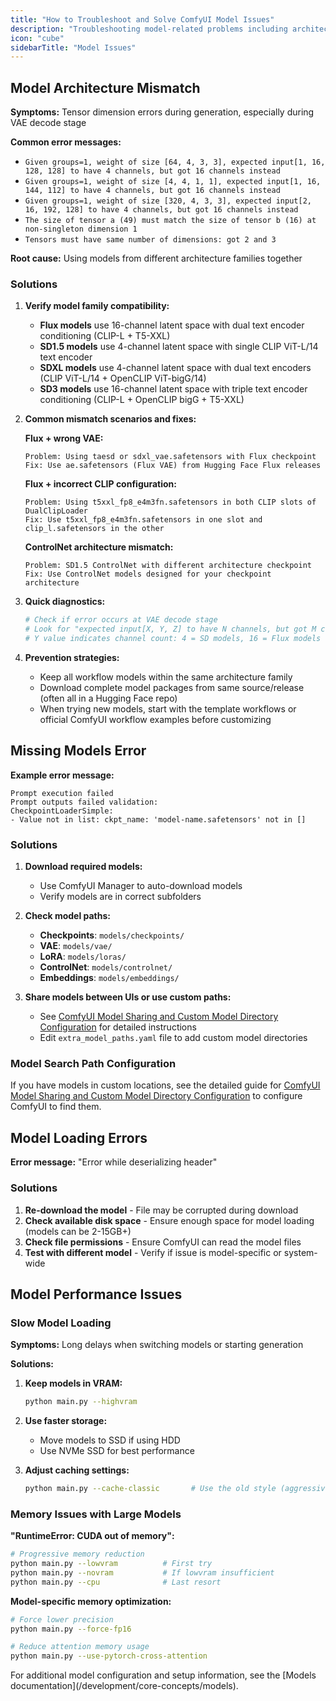 ```yaml
---
title: "How to Troubleshoot and Solve ComfyUI Model Issues"
description: "Troubleshooting model-related problems including architecture mismatches, missing models, and loading errors"
icon: "cube"
sidebarTitle: "Model Issues"
---
```


## Model Architecture Mismatch

**Symptoms:** Tensor dimension errors during generation, especially during VAE decode stage

**Common error messages:**
- `Given groups=1, weight of size [64, 4, 3, 3], expected input[1, 16, 128, 128] to have 4 channels, but got 16 channels instead`
- `Given groups=1, weight of size [4, 4, 1, 1], expected input[1, 16, 144, 112] to have 4 channels, but got 16 channels instead`
- `Given groups=1, weight of size [320, 4, 3, 3], expected input[2, 16, 192, 128] to have 4 channels, but got 16 channels instead`
- `The size of tensor a (49) must match the size of tensor b (16) at non-singleton dimension 1`
- `Tensors must have same number of dimensions: got 2 and 3`

**Root cause:** Using models from different architecture families together

### Solutions

1. **Verify model family compatibility:**
   - **Flux models** use 16-channel latent space with dual text encoder conditioning (CLIP-L + T5-XXL)
   - **SD1.5 models** use 4-channel latent space with single CLIP ViT-L/14 text encoder
   - **SDXL models** use 4-channel latent space with dual text encoders (CLIP ViT-L/14 + OpenCLIP ViT-bigG/14)
   - **SD3 models** use 16-channel latent space with triple text encoder conditioning (CLIP-L + OpenCLIP bigG + T5-XXL)

2. **Common mismatch scenarios and fixes:**

   **Flux + wrong VAE:**
   ```
   Problem: Using taesd or sdxl_vae.safetensors with Flux checkpoint
   Fix: Use ae.safetensors (Flux VAE) from Hugging Face Flux releases
   ```

   **Flux + incorrect CLIP configuration:**
   ```
   Problem: Using t5xxl_fp8_e4m3fn.safetensors in both CLIP slots of DualClipLoader
   Fix: Use t5xxl_fp8_e4m3fn.safetensors in one slot and clip_l.safetensors in the other
   ```

   **ControlNet architecture mismatch:**
   ```
   Problem: SD1.5 ControlNet with different architecture checkpoint
   Fix: Use ControlNet models designed for your checkpoint architecture
   ```

3. **Quick diagnostics:**
   ```bash
   # Check if error occurs at VAE decode stage
   # Look for "expected input[X, Y, Z] to have N channels, but got M channels"
   # Y value indicates channel count: 4 = SD models, 16 = Flux models
   ```

4. **Prevention strategies:**
   - Keep all workflow models within the same architecture family
   - Download complete model packages from same source/release (often all in a Hugging Face repo)
   - When trying new models, start with the template workflows or official ComfyUI workflow examples before customizing

## Missing Models Error

**Example error message:** 
```
Prompt execution failed
Prompt outputs failed validation:
CheckpointLoaderSimple:
- Value not in list: ckpt_name: 'model-name.safetensors' not in []
```

### Solutions

1. **Download required models:**
   - Use ComfyUI Manager to auto-download models
   - Verify models are in correct subfolders

2. **Check model paths:**
   - **Checkpoints**: `models/checkpoints/`
   - **VAE**: `models/vae/`
   - **LoRA**: `models/loras/`
   - **ControlNet**: `models/controlnet/`
   - **Embeddings**: `models/embeddings/`

3. **Share models between UIs or use custom paths:**
   - See [ComfyUI Model Sharing and Custom Model Directory Configuration](/installation/comfyui_portable_windows#2-comfyui-model-sharing-and-custom-model-directory-configuration) for detailed instructions
   - Edit `extra_model_paths.yaml` file to add custom model directories

### Model Search Path Configuration

If you have models in custom locations, see the detailed guide for [ComfyUI Model Sharing and Custom Model Directory Configuration](/installation/comfyui_portable_windows#2-comfyui-model-sharing-and-custom-model-directory-configuration) to configure ComfyUI to find them.

## Model Loading Errors

**Error message:** "Error while deserializing header"

### Solutions

1. **Re-download the model** - File may be corrupted during download
2. **Check available disk space** - Ensure enough space for model loading (models can be 2-15GB+)
3. **Check file permissions** - Ensure ComfyUI can read the model files
4. **Test with different model** - Verify if issue is model-specific or system-wide

## Model Performance Issues

### Slow Model Loading

**Symptoms:** Long delays when switching models or starting generation

**Solutions:**
1. **Keep models in VRAM:**
   ```bash
   python main.py --highvram
   ```

2. **Use faster storage:**
   - Move models to SSD if using HDD
   - Use NVMe SSD for best performance

3. **Adjust caching settings:**
   ```bash
   python main.py --cache-classic       # Use the old style (aggressive) caching. 
   ```

### Memory Issues with Large Models

**"RuntimeError: CUDA out of memory":**

```bash
# Progressive memory reduction
python main.py --lowvram          # First try
python main.py --novram           # If lowvram insufficient  
python main.py --cpu              # Last resort
```

**Model-specific memory optimization:**
```bash
# Force lower precision
python main.py --force-fp16

# Reduce attention memory usage
python main.py --use-pytorch-cross-attention
```

<Note>
For additional model configuration and setup information, see the [Models documentation](/development/core-concepts/models).
</Note>